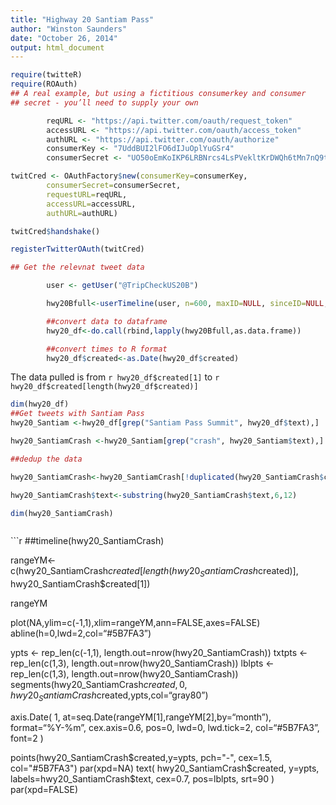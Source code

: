 ```yaml
---
title: "Highway 20 Santiam Pass"
author: "Winston Saunders"
date: "October 26, 2014"
output: html_document
---
```


```r

require(twitteR)
require(ROAuth)
## A real example, but using a fictitious consumerkey and consumer
## secret - you’ll need to supply your own

        reqURL <- "https://api.twitter.com/oauth/request_token"
        accessURL <- "https://api.twitter.com/oauth/access_token"
        authURL <- "https://api.twitter.com/oauth/authorize"
        consumerKey <- "7UddBUI2lFO6dIJuOplYuGSr4"
        consumerSecret <- "UO50oEmKoIKP6LRBNrcs4LsPVekltKrDWQh6tMn7nQ9t5eB6SI"

twitCred <- OAuthFactory$new(consumerKey=consumerKey,
        consumerSecret=consumerSecret,
        requestURL=reqURL,
        accessURL=accessURL,
        authURL=authURL)

twitCred$handshake()
```

```r
registerTwitterOAuth(twitCred)

```


```r

## Get the relevnat tweet data

        user <- getUser("@TripCheckUS20B")

        hwy20Bfull<-userTimeline(user, n=600, maxID=NULL, sinceID=NULL, includeRts=FALSE)

        ##convert data to dataframe
        hwy20_df<-do.call(rbind,lapply(hwy20Bfull,as.data.frame))

        ##convert times to R format
        hwy20_df$created<-as.Date(hwy20_df$created)

```

The data pulled is from `r hwy20_df$created[1]` to `r hwy20_df$created[length(hwy20_df$created)]`

```r

dim(hwy20_df)
##Get tweets with Santiam Pass
hwy20_Santiam <-hwy20_df[grep("Santiam Pass Summit", hwy20_df$text),]

hwy20_SantiamCrash <-hwy20_Santiam[grep("crash", hwy20_Santiam$text),]

##dedup the data

hwy20_SantiamCrash<-hwy20_SantiamCrash[!duplicated(hwy20_SantiamCrash$created),]

hwy20_SantiamCrash$text<-substring(hwy20_SantiamCrash$text,6,12)

dim(hwy20_SantiamCrash)



```

```r


##timeline(hwy20_SantiamCrash)

rangeYM<- c(hwy20_SantiamCrash$created[length(hwy20_SantiamCrash$created)], hwy20_SantiamCrash$created[1])

rangeYM

plot(NA,ylim=c(-1,1),xlim=rangeYM,ann=FALSE,axes=FALSE)
abline(h=0,lwd=2,col="#5B7FA3")

ypts <- rep_len(c(-1,1), length.out=nrow(hwy20_SantiamCrash))
txtpts <- rep_len(c(1,3), length.out=nrow(hwy20_SantiamCrash))
lblpts <- rep_len(c(1,3), length.out=nrow(hwy20_SantiamCrash))
segments(hwy20_SantiamCrash$created,0,hwy20_SantiamCrash$created,ypts,col="gray80")

axis.Date(
 1,
 at=seq.Date(rangeYM[1],rangeYM[2],by="month"),
 format="%Y-%m",
 cex.axis=0.6,
 pos=0,
 lwd=0,
 lwd.tick=2,
 col="#5B7FA3",
 font=2
)

points(hwy20_SantiamCrash$created,y=ypts, pch="-", cex=1.5, col="#5B7FA3")
par(xpd=NA)
text(
  hwy20_SantiamCrash$created, y=ypts,
  labels=hwy20_SantiamCrash$text, cex=0.7, pos=lblpts, srt=90
)
par(xpd=FALSE)


